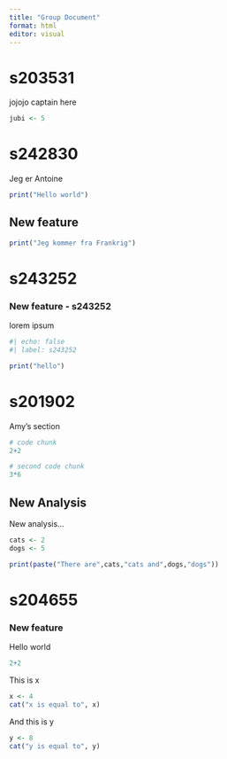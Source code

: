 ```yaml
---
title: "Group Document"
format: html
editor: visual
---
```


# s203531

jojojo captain here

```r
jubi <- 5
```

# s242830

Jeg er Antoine

```r
print("Hello world")
```

## New feature

```r
print("Jeg kommer fra Frankrig")
```

# s243252

### New feature - s243252

lorem ipsum

```r
#| echo: false
#| label: s243252

print("hello")
```

# s201902

Amy's section

```r
# code chunk
2+2
```

```r
# second code chunk
3*6
```

## New Analysis

New analysis...

```r
cats <- 2
dogs <- 5
```

```r
print(paste("There are",cats,"cats and",dogs,"dogs"))
```

# s204655

### New feature

Hello world

```r
2+2
```

This is x

```r
x <- 4
cat("x is equal to", x)
```

And this is y

```r
y <- 8
cat("y is equal to", y)
```
